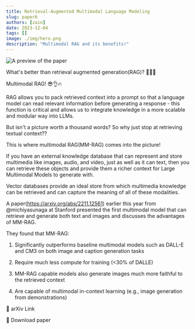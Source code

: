 ```yaml
---
title: Retrieval-Augmented Multimodal Language Modeling
slug: paper6
authors: [zain]
date: 2023-12-04
tags: []
image: ./img/hero.png
description: "Multimodal RAG and its benefits!"
---
```

![A preview of the paper](./img/hero.png)

<!-- truncate -->


What's better than retrieval augmented generation(RAG)? 🥁🥁🥁 

Multimodal RAG! 😎👌🔥

RAG allows you to pack retrieved context into a prompt so that a language model can read relevant information before generating a response - this function is critical and allows us to integrate knowledge in a more scalable and modular way into LLMs. 

But isn't a picture worth a thousand words? So why just stop at retrieving textual context??

This is where multimodal RAG(MM-RAG) comes into the picture!

If you have an external knowledge database that can represent and store multimedia like images, audio, and video, just as well as it can text, then you can retrieve these objects and provide them a richer context for Large Multimodal Models to generate with. 

Vector databases provide an ideal store from which multimedia knowledge can be retrieved and can capture the meaning of all of these modalities. 

A paper(https://arxiv.org/abs/2211.12561) earlier this year from @michiyasunaga at Stanford presented the first multimodal model that can retrieve and generate both text and images and discusses the advantages of MM-RAG.

They found that MM-RAG:

1. Significantly outperforms baseline multimodal models such as DALL-E and CM3 on both image and caption generation tasks

2. Require much less compute for training (<30% of DALLE)

3. MM-RAG capable models also generate images much more faithful to the retrieved context

4. Are capable of multimodal in-context learning (e.g., image generation from demonstrations)

<p>
  <DownloadButton link='https://arxiv.org/abs/2211.12561'>🔗 arXiv Link</DownloadButton>
</p>
<p>
  <DownloadButton link='https://arxiv.org/pdf/2211.12561'>📜 Download paper</DownloadButton>
</p>

<!-- We could create a specific template for Paper Review's -->

<WhatNext />
